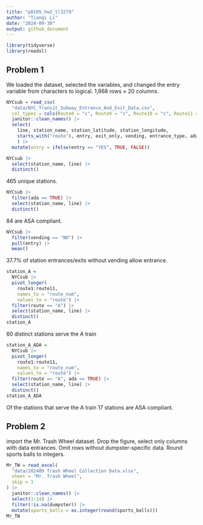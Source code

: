 ```yaml
---
title: "p8105_hw2_tl3279"
author: "Tianqi Li"
date: "2024-09-30"
output: github_document
---
```


```r
library(tidyverse)
library(readxl)
```

## Problem 1
We loaded the dataset, selected the variables, and changed the entry variable from characters to logical. 1,868 rows × 20 columns.
```r
NYCsub = read_csv(
  "data/NYC_Transit_Subway_Entrance_And_Exit_Data.csv",
  col_types = cols(Route8 = "c", Route9 = "c", Route10 = "c", Route11 = "c")) |>
  janitor::clean_names() |>
  select(
    line, station_name, station_latitude, station_longitude, 
    starts_with("route"), entry, exit_only, vending, entrance_type, ada
    ) |>
  mutate(entry = ifelse(entry == "YES", TRUE, FALSE))
```

```r
NYCsub |> 
  select(station_name, line) |> 
  distinct()
```
465 unique stations.

```r
NYCsub |> 
  filter(ada == TRUE) |> 
  select(station_name, line) |> 
  distinct()
```
84 are ASA compliant.

```r
NYCsub |> 
  filter(vending == "NO") |> 
  pull(entry) |> 
  mean()
```
37.7% of station entrances/exits without vending allow entrance.

```r
station_A = 
  NYCsub |> 
  pivot_longer(
    route1:route11,
    names_to = "route_num",
    values_to = "route") |> 
  filter(route == "A") |> 
  select(station_name, line) |> 
  distinct()
station_A
```
60 distinct stations serve the A train

```r
station_A_ADA = 
  NYCsub |> 
  pivot_longer(
    route1:route11,
    names_to = "route_num",
    values_to = "route") |> 
  filter(route == "A", ada == TRUE) |> 
  select(station_name, line) |> 
  distinct()
station_A_ADA
```
Of the stations that serve the A train 17 stations are ASA compliant.

## Problem 2

import the Mr. Trash Wheel dataset. Drop the figure, select only columns with 
data entrances. Omit rows without dumpster-specific data. Round sports balls 
to integers.
```r
Mr_TW = read_excel(
  "data/202409 Trash Wheel Collection Data.xlsx",
  sheet = "Mr. Trash Wheel",
  skip = 1
) |>
  janitor::clean_names() |>
  select(1:14) |>
  filter(!is.na(dumpster)) |>
  mutate(sports_balls = as.integer(round(sports_balls)))
Mr_TW
```

